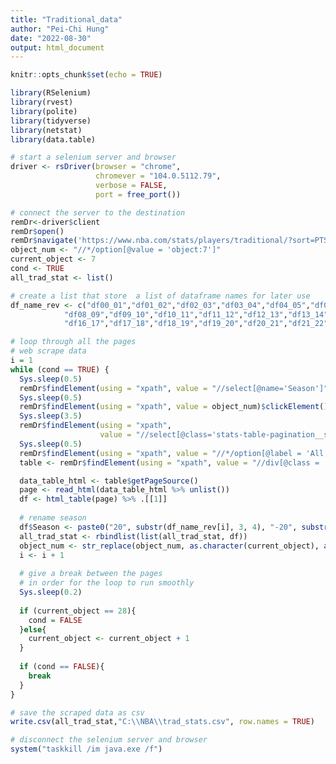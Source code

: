 ---
title: "Traditional_data"
author: "Pei-Chi Hung"
date: "2022-08-30"
output: html_document
---

```{r setup, include=FALSE}
knitr::opts_chunk$set(echo = TRUE)
```

```{r}
library(RSelenium)
library(rvest)
library(polite)
library(tidyverse)
library(netstat)
library(data.table)
```

```{r}
# start a selenium server and browser 
driver <- rsDriver(browser = "chrome",
                   chromever = "104.0.5112.79",
                   verbose = FALSE, 
                   port = free_port())

# connect the server to the destination 
remDr<-driver$client
remDr$open()
remDr$navigate('https://www.nba.com/stats/players/traditional/?sort=PTS&dir=-1')
object_num <- "//*/option[@value = 'object:7']"
current_object <- 7
cond <- TRUE
all_trad_stat <- list()

# create a list that store  a list of dataframe names for later use
df_name_rev <- c("df00_01","df01_02","df02_03","df03_04","df04_05","df05_06","df06_07","df07_08",
            "df08_09","df09_10","df10_11","df11_12","df12_13","df13_14","df14_15","df15_16",
            "df16_17","df17_18","df18_19","df19_20","df20_21","df21_22") %>% rev()
```

```{r}
# loop through all the pages
# web scrape data 
i = 1
while (cond == TRUE) {
  Sys.sleep(0.5)
  remDr$findElement(using = "xpath", value = "//select[@name='Season']")$clickElement()
  Sys.sleep(0.5)
  remDr$findElement(using = "xpath", value = object_num)$clickElement()
  Sys.sleep(3.5)
  remDr$findElement(using = "xpath", 
                    value = "//select[@class='stats-table-pagination__select ng-pristine ng-untouched ng-valid ng-not-empty']")$clickElement()
  Sys.sleep(0.5)
  remDr$findElement(using = "xpath", value = "//*/option[@label = 'All']")$clickElement()
  table <- remDr$findElement(using = "xpath", value = "//div[@class = 'nba-stat-table__overflow']")

  data_table_html <- table$getPageSource()
  page <- read_html(data_table_html %>% unlist())
  df <- html_table(page) %>% .[[1]]
  
  # rename season 
  df$Season <- paste0("20", substr(df_name_rev[i], 3, 4), "-20", substr(df_name_rev[i], 6, 7)) 
  all_trad_stat <- rbindlist(list(all_trad_stat, df))
  object_num <- str_replace(object_num, as.character(current_object), as.character(current_object+1))
  i <- i + 1 
  
  # give a break between the pages 
  # in order for the loop to run smoothly 
  Sys.sleep(0.2)
  
  if (current_object == 28){
    cond = FALSE
  }else{
    current_object <- current_object + 1
  }
  
  if (cond == FALSE){
    break
  }
}

# save the scraped data as csv 
write.csv(all_trad_stat,"C:\\NBA\\trad_stats.csv", row.names = TRUE)

# disconnect the selenium server and browser 
system("taskkill /im java.exe /f")
```

